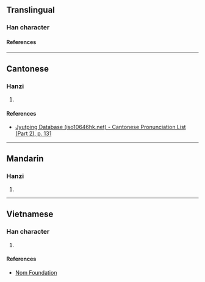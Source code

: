 {{character info/new}}
==Translingual==

===Han character===
{{Han char|rn=75|rad=木|as=11|sn=15|four=45986|canj=DQMC|ids=⿰木責}}

====References====
{{Han ref|kx=0549.210|dkj=15420|dj=0937.160|hdz=21272.030|uh=6A0D}}

----

==Cantonese==

===Hanzi===
{{yue-hanzi|jyut=[[zik1]]|y=jik1}}

# {{rfdef|yue|sort=木11}}

====References====
* [http://www.iso10646hk.net/jp/document/download.jsp Jyutping Database (iso10646hk.net) - Cantonese Pronunciation List (Part 2), p. 131]

----

==Mandarin==

===Hanzi===
{{cmn-hanzi|pin=[[zé]] ([[ze2]])|wg=tse<sup>2</sup>}}

# {{rfdef|cmn|sort=木11}}

----

==Vietnamese==

===Han character===
{{vi-readings|rs=木11|reading=tích}}

# {{rfdef|vi|sort=木11}}

====References====
* [http://nomfoundation.org/common/nom_details.php?codepoint=6a0d Nom Foundation]